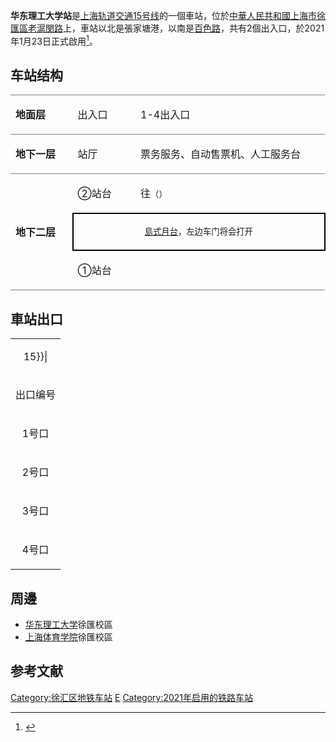 {{noteTA 
|G1 =Railway}}
{{Infobox station
|name = 华东理工大学
|eng_name = East China University of Science and Technology<ref>{{cite web|url=http://service.shmetro.com/skin/zct/1531.jpg|title=15号线 华东理工大学 站层图|accessdate=2021-01-23}}</ref>
|symbol_right =
|linecolour = {{上海地铁颜色|15|yes}}
|image = SM L15 East China University of Science and Technology Station.jpg
|caption = 华东理工大学站站台大字壁
|other_name = 
|country = {{PRC}}
|borough = [[上海市|上海市]][[徐汇区|徐汇区]][[凌云路街道|凌云路街道]]与[[长桥街道_(上海市)|长桥街道]]交界
|address = [[老沪闵路|老沪闵路]]与[[百色路|百色路]]交叉口北侧[[华东理工大学|华东理工大学]]东侧
|coordinates = {{coord|31.1447|N|121.4244|E|type:railwaystation}}
|elevation = 
|owned = [[上海申通地铁集团|上海申通地铁集团]]
|operator = [[上海地铁|上海地铁]]
|lines = {{上海地铁线路名|15|SL}}
|distance = 
|platform = 1個[[島式月台|島式月台]]
|tracks = 2条
|bus_routes = 
|bus_stands = 
|connections = 
|structure = 地下车站
|hall = 地下站厅
|depth = 
|levels = 
|interchange = 
|exits = 4个
|architect = 
|architectural_style = 
|colour = 
|type = 
|status = 运营中
|code = 
|classification = 
|website = 
|built = 
|opened = {{Start date|2021|1|23|df=y}}
|closed = 
|former = 
|pass_year = 
|passengers = 
|pass_system = 
|pass_rank = 
|mpassengers = 
|trains = 
|station_hours = 
|hours = 
|first = 往{{上海地铁起讫站|15|L}}：5:54<br/>往{{上海地铁起讫站|15|R}}：6:13
|last = 往{{上海地铁起讫站|15|L}}：22:54<br/>往{{上海地铁起讫站|15|R}}：23:12
|adjacent = {{Adjacent stations|system=上海地铁|line=15|left=上海南站|right=罗秀路}}
}}
'''华东理工大学站'''是[[上海轨道交通15号线|上海轨道交通15号线]]的一個車站，位於[[中華人民共和國|中華人民共和國]][[上海市|上海市]][[徐匯區|徐匯區]][[老滬閔路|老滬閔路]]上，車站以北是張家塘港，以南是[[百色路|百色路]]，共有2個出入口，於2021年1月23日正式啟用<ref>{{cite news |title=华东理工大学|url=http://service.shmetro.com/czxx/index.htm?id=1531&stationname=%E5%8D%8E%E4%B8%9C%E7%90%86%E5%B7%A5%E5%A4%A7%E5%AD%A6}}</ref>。

==车站结构==
{|cellspacing=0 cellpadding=3
|style="border-top:solid 1px gray;border-bottom:solid 1px gray;" width=100|'''地面层'''
|style="border-top:solid 1px gray;border-bottom:solid 1px gray;" width=100|出入口
|style="border-top:solid 1px gray;border-bottom:solid 1px gray;" width=350|1-4出入口
|-
|style="border-bottom:solid 1px gray;"|'''地下一层'''
|style="border-bottom:solid 1px gray;"|站厅
|style="border-bottom:solid 1px gray;"|票务服务、自动售票机、人工服务台
|-
|style="border-bottom:solid 1px gray;" rowspan=3|'''地下二层'''
|②站台
|{{arrow|L}} {{上海地铁线路名|15}}往{{站|顾村公园}}<small>（{{站|上海南站}}）</small>
|-
|style="border-right:solid 2px black;border-left:solid 2px black;border-top:solid 2px black;border-bottom:solid 2px black;" colspan=2|<center><small>[[島式月台|島式月台]]，左边车门将会打开</small></center>
|-
|style="border-bottom:solid 1px gray;"|①站台
|style="border-bottom:solid 1px gray;"|{{split text|{{0|{{arrow|R}}}} {{上海地铁线路名|15}}往{{站|紫竹高新区}}<small>（{{站|罗秀路}}）</small>|{{arrow|R}}}}
|}
== 車站出口 ==
{| class="wikitable"
|colspan=4 align="center" bgcolor={{上海地铁颜色|15}}|
|-
! 出口编号 !! 建议前往目的地 !! 照片
|-
| 1号口 || ||
|-
| 2号口 || ||
|-
| 3号口 || ||
|-
| 4号口 || ||
|}

== 周邊 ==
*[[华东理工大学|华东理工大学]]徐匯校區
*[[上海体育学院|上海体育学院]]徐匯校區

==参考文献==
{{commonscat|East China University of Science and Technology Station}}
{{reflist}}

{{上海轨道交通15号线车站}}
[[Category:徐汇区地铁车站|Category:徐汇区地铁车站]]
[[Category:以學校命名的上海轨道交通車站|E]]
[[Category:2021年启用的铁路车站|Category:2021年启用的铁路车站]]